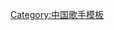 {{Navbox musical artist
| name       = 曾轶可
| title      = [[曾轶可]]
| state = {{{state|autocollapse}}}
| listclass = hlist
| background = solo_singer

| group1     = 专辑
| list1      =
* [[Forever Road]]（2009年）
* [[一只猫的旅行forever 21]]（2011年）
* [[会飞的贼]]（2013年）
* [[25岁的晴和雨]]（2015年）
* [[Anti！Yico]]（2018年）

| group2     = 单曲
| list2      =
* [[多余的流星]]（2009年）
* [[狮子座 (歌曲)]]（2009年）
* [[夜车 (歌曲)]]（2010年）

}}<noinclude>
{{collapsible option}}
[[Category:中国歌手模板]]
</noinclude>